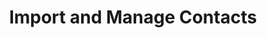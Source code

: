 ---
title: "Import and Manage Contacts"
sidebarTitle: "Import and Manage Contacts"
icon: "file-import"
---